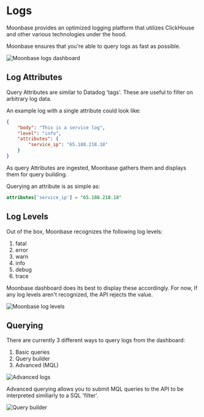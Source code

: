 # Logs

Moonbase provides an optimized logging platform that utilizes ClickHouse and other various technologies under the hood.

Moonbase ensures that you're able to query logs as fast as possible.

![Moonbase logs dashboard](../public/logs.png "Moonbase logs")

## Log Attributes

Query Attributes are similar to Datadog 'tags'. These are useful to filter on arbitrary log data.

An example log with a single attribute could look like:

```json
{
    "body": "This is a service log",
    "level": "info",
    "attributes": {
        "service_ip": "65.188.218.18"
    }
}
```

As query Attributes are ingested, Moonbase gathers them and displays them for query building.

Querying an attribute is as simple as:

```sql
attributes['service_ip'] = "65.188.218.18"
```

## Log Levels

Out of the box, Moonbase recognizes the following log levels:

1. fatal
2. error
3. warn
4. info
5. debug
6. trace

Moonbase dashboard does its best to display these accordingly. For now, If any log levels aren't recognized, the API rejects the value.

![Moonbase log levels](../public/levels.png "Moonbase levels")

## Querying

There are currently 3 different ways to query logs from the dashboard:

1. Basic queries
2. Query builder
3. Advanced (MQL)

![Advanced logs](../public/advanced.png "Advanced logs")

Advanced querying allows you to submit MQL queries to the API to be interpreted similiarly to a SQL 'filter'.

![Query builder](../public/builder.png "Query builder")
